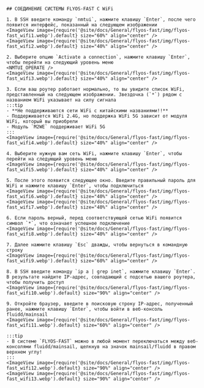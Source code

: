 
    ## СОЕДИНЕНИЕ СИСТЕМЫ FLYOS-FAST С WiFi
    
    1. В SSH введите команду `nmtui`, нажмите клавишу `Enter`, после чего появится интерфейс, показанный на следующем изображении
    <ImageView image={require('@site/docs/General/flyos-fast/img/flyos-fast_wifi1.webp').default} size="60%" align="center" />
    <ImageView image={require('@site/docs/General/flyos-fast/img/flyos-fast_wifi2.webp').default} size="40%" align="center" />

    2. Выберите опцию `Activate a connection`, нажмите клавишу `Enter`, чтобы перейти на следующий уровень меню
    <NMTUI_OPERATE />
    <ImageView image={require('@site/docs/General/flyos-fast/img/flyos-fast_wifi3.webp').default} size="40%" align="center" />

    3. Если ваш роутер работает нормально, то вы увидите список WiFi, представленный на следующем изображении. Звездочка (`*`) рядом с названием WiFi указывает на силу сигнала
    :::tip
    - **Не поддерживаются сети WiFi с китайскими названиями!!**
    - Поддерживается WiFi 2.4G, но поддержка WiFi 5G зависит от модуля WiFi, который вы приобрели
    - Модуль `M2WE` поддерживает WiFi 5G
    :::
    <ImageView image={require('@site/docs/General/flyos-fast/img/flyos-fast_wifi4.webp').default} size="40%" align="center" />

    4. Выберите нужную вам сеть WiFi, нажмите клавишу `Enter`, чтобы перейти на следующий уровень меню
    <ImageView image={require('@site/docs/General/flyos-fast/img/flyos-fast_wifi5.webp').default} size="40%" align="center" />

    5. После этого появится следующее окно. Введите правильный пароль для WiFi и нажмите клавишу `Enter`, чтобы подключиться
    <ImageView image={require('@site/docs/General/flyos-fast/img/flyos-fast_wifi6.webp').default} size="40%" align="center" />
    <ImageView image={require('@site/docs/General/flyos-fast/img/flyos-fast_wifi7.webp').default} size="40%" align="center" />

    6. Если пароль верный, перед соответствующей сетью WiFi появится символ `*`, что означает успешное подключение
    <ImageView image={require('@site/docs/General/flyos-fast/img/flyos-fast_wifi8.webp').default} size="40%" align="center" />

    7. Далее нажмите клавишу `Esc` дважды, чтобы вернуться в командную строку
    <ImageView image={require('@site/docs/General/flyos-fast/img/flyos-fast_wifi9.webp').default} size="60%" align="center" />
    
    8. В SSH введите команду `ip a | grep inet`, нажмите клавишу `Enter`. В результате найдите IP-адрес, совпадающий с подсетью вашего роутера, чтобы получить доступ
    <ImageView image={require('@site/docs/General/flyos-fast/img/flyos-fast_wifi10.webp').default} size="90%" align="center" />

    9. Откройте браузер, введите в поисковую строку IP-адрес, полученный ранее, нажмите клавишу `Enter`, чтобы войти в веб-консоль fluidd/mainsail
    <ImageView image={require('@site/docs/General/flyos-fast/img/flyos-fast_wifi11.webp').default} size="60%" align="center" />
    
    :::tip
    - В системе `FLYOS-FAST` можно в любой момент переключаться между веб-консолями fluidd/mainsail, щелкнув на значок mainsail/fluidd в правом верхнем углу!
    :::
    <ImageView image={require('@site/docs/General/flyos-fast/img/flyos-fast_wifi12.webp').default} size="90%" align="center" />
    <ImageView image={require('@site/docs/General/flyos-fast/img/flyos-fast_wifi13.webp').default} size="90%" align="center" />
